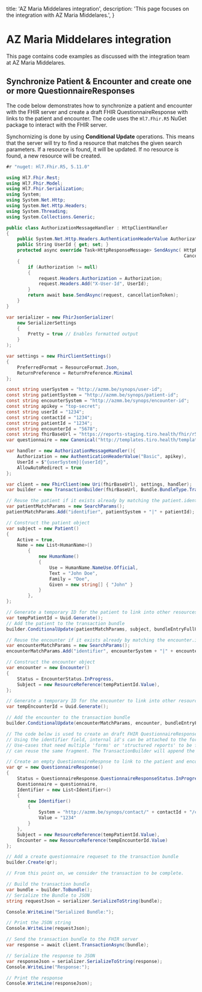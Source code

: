   title: 'AZ Maria Middelares integration',
  description: 'This page focuses on the integration with AZ Maria Middelares.',
}

# AZ Maria Middelares integration

This page contains code examples as discussed with the integration team at AZ Maria Middelares.

## Synchronize Patient & Encounter and create one or more QuestionnaireResponses

The code below demonstrates how to synchronize a patient and encounter with the FHIR server and create a draft FHIR QuestionnaireResponse with links to the patient and encounter. The code uses the `Hl7.Fhir.R5` NuGet package to interact with the FHIR server.

Synchornizing is done by using **Conditional Update** operations. This means that the server will try to find a resource that matches the given search parameters. If a resource is found, it will be updated. If no resource is found, a new resource will be created.

```csharp
#r "nuget: Hl7.Fhir.R5, 5.11.0"

using Hl7.Fhir.Rest;
using Hl7.Fhir.Model;
using Hl7.Fhir.Serialization;
using System;
using System.Net.Http;
using System.Net.Http.Headers;
using System.Threading;
using System.Collections.Generic;

public class AuthorizationMessageHandler : HttpClientHandler
{
    public System.Net.Http.Headers.AuthenticationHeaderValue Authorization { get; set; }
    public String UserId { get; set; }
    protected async override Task<HttpResponseMessage> SendAsync( HttpRequestMessage request,
                                                                  CancellationToken cancellationToken)
    {
        if (Authorization != null)
        {
            request.Headers.Authorization = Authorization;
            request.Headers.Add("X-User-Id", UserId);
        }
        return await base.SendAsync(request, cancellationToken);
    }
}

var serializer = new FhirJsonSerializer(
    new SerializerSettings
    {
        Pretty = true // Enables formatted output
    }
);

var settings = new FhirClientSettings()
{
    PreferredFormat = ResourceFormat.Json,
    ReturnPreference = ReturnPreference.Minimal
};

const string userSystem = "http://azmm.be/synops/user-id";
const string patientSystem = "http://azmm.be/synops/patient-id";
const string encounterSystem = "http://azmm.be/synops/encounter-id";
const string apikey = "top-secret";
const string userId = "1234";
const string contactId = "1234";
const string patientId = "1234";
const string encounterId = "5678";
const string fhirBaseUrl = "https://reports-staging.tiro.health/fhir/r5";
var questionnaire = new Canonical("http://templates.tiro.health/templates/473f08a6507946b4b7fdeb00d3137139");

var handler = new AuthorizationMessageHandler(){
    Authorization = new AuthenticationHeaderValue("Basic", apikey),
    UserId = $"{userSystem}|{userId}",
    AllowAutoRedirect = true
};

var client = new FhirClient(new Uri(fhirBaseUrl), settings, handler);
var builder = new TransactionBuilder(fhirBaseUrl, Bundle.BundleType.Transaction);

// Reuse the patient if it exists already by matching the patient.identifier
var patientMatchParams = new SearchParams();
patientMatchParams.Add("identifier", patientSystem + "|" + patientId);

// Construct the patient object
var subject = new Patient()
{
    Active = true,
    Name = new List<HumanName>()
        {
            new HumanName()
            {
                Use = HumanName.NameUse.Official,
                Text = "John Doe",
                Family = "Doe",
                Given = new string[] { "John" }
            }
        },
};

// Generate a temporary ID for the patient to link into other resources (ex. Encounter)
var tempPatientId = Uuid.Generate();
// Add the patient to the transaction bundle
builder.ConditionalUpdate(patientMatchParams, subject, bundleEntryFullUrl: tempPatientId.Value);

// Reuse the encounter if it exists already by matching the encounter.identifier
var encounterMatchParams = new SearchParams();
encounterMatchParams.Add("identifier", encounterSystem + "|" + encounterId);

// Construct the encounter object
var encounter = new Encounter()
{
    Status = EncounterStatus.InProgress,
    Subject = new ResourceReference(tempPatientId.Value),
};

// Generate a temporary ID for the encounter to link into other resources (ex. Questionnaire)
var tempEncounterId = Uuid.Generate();

// Add the encounter to the transaction bundle
builder.ConditionalUpdate(encounterMatchParams, encounter, bundleEntryFullUrl: tempEncounterId.Value);

// The code below is used to create an draft FHIR QuestionnaireResponse with links to the patient and encounter.
// Using the identifier field, internal id's can be attached to the form.
// Use-cases that need multiple 'forms' or 'structured reports' to be filled for the same encounter and patient,
// can reuse the same fragment. The TransactionBuilder will append the requests to the bundle.

// Create an empty QuestionnaireRespnse to link to the patient and encounter and attach a custom identifier
var qr = new QuestionnaireResponse()
{
    Status = QuestionnaireResponse.QuestionnaireResponseStatus.InProgress,
    Questionnaire = questionnaire,
    Identifier = new List<Identifier>()
    {
        new Identifier()
        {
            System = "http://azmm.be/synops/contact/" + contactId + "/contactveld",
            Value = "1234"
        }
    },
    Subject = new ResourceReference(tempPatientId.Value),
    Encounter = new ResourceReference(tempEncounterId.Value)
};

// Add a create questionnaire requeset to the transaction bundle
builder.Create(qr);

// From this point on, we consider the transaction to be complete.

// Build the transaction bundle
var bundle = builder.ToBundle();
// Serialize the Bundle to JSON
string requestJson = serializer.SerializeToString(bundle);

Console.WriteLine("Serialized Bundle:");

// Print the JSON string
Console.WriteLine(requestJson);

// Send the transaction bundle to the FHIR server
var response = await client.TransactionAsync(bundle);

// Serialize the response to JSON
var responseJson = serializer.SerializeToString(response);
Console.WriteLine("Response:");

// Print the response
Console.WriteLine(responseJson);
```

